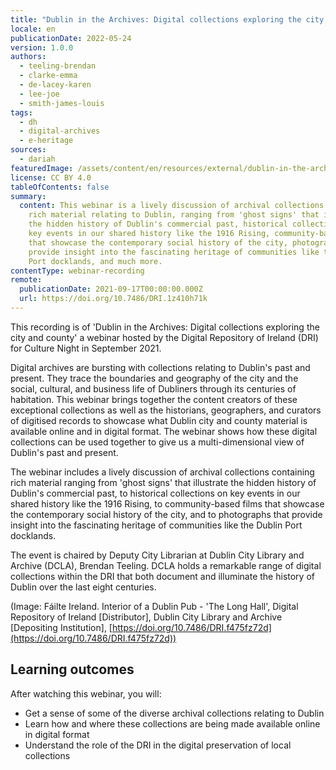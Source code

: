 ```yaml
---
title: "Dublin in the Archives: Digital collections exploring the city and county"
locale: en
publicationDate: 2022-05-24
version: 1.0.0
authors:
  - teeling-brendan
  - clarke-emma
  - de-lacey-karen
  - lee-joe
  - smith-james-louis
tags:
  - dh
  - digital-archives
  - e-heritage
sources:
  - dariah
featuredImage: /assets/content/en/resources/external/dublin-in-the-archives-digital-collections-exploring-the-city-and-county/image.jpg
license: CC BY 4.0
tableOfContents: false
summary:
  content: This webinar is a lively discussion of archival collections containing
    rich material relating to Dublin, ranging from 'ghost signs' that illustrate
    the hidden history of Dublin's commercial past, historical collections on
    key events in our shared history like the 1916 Rising, community-based films
    that showcase the contemporary social history of the city, photographs that
    provide insight into the fascinating heritage of communities like the Dublin
    Port docklands, and much more.
contentType: webinar-recording
remote:
  publicationDate: 2021-09-17T00:00:00.000Z
  url: https://doi.org/10.7486/DRI.1z410h71k
---
```

This recording is of 'Dublin in the Archives: Digital collections exploring the city and county' a webinar hosted by the Digital Repository of Ireland (DRI) for Culture Night in September 2021.

Digital archives are bursting with collections relating to Dublin's past and present. They trace the boundaries and geography of the city and the social, cultural, and business life of Dubliners through its centuries of habitation. This webinar brings together the content creators of these exceptional collections as well as the historians, geographers, and curators of digitised records to showcase what Dublin city and county material is available online and in digital format. The webinar shows how these digital collections can be used together to give us a multi-dimensional view of Dublin's past and present.

The webinar includes a lively discussion of archival collections containing rich material ranging from 'ghost signs' that illustrate the hidden history of Dublin's commercial past, to historical collections on key events in our shared history like the 1916 Rising, to community-based films that showcase the contemporary social history of the city, and to photographs that provide insight into the fascinating heritage of communities like the Dublin Port docklands.

The event is chaired by Deputy City Librarian at Dublin City Library and Archive (DCLA), Brendan Teeling. DCLA holds a remarkable range of digital collections within the DRI that both document and illuminate the history of Dublin over the last eight centuries.

(Image: Fáilte Ireland. Interior of a Dublin Pub - 'The Long Hall', Digital Repository of Ireland \[Distributor], Dublin City Library and Archive \[Depositing Institution], [https://doi.org/10.7486/DRI.f475fz72d](https://doi.org/10.7486/DRI.f475fz72d))

## Learning outcomes

After watching this webinar, you will:

* Get a sense of some of the diverse archival collections relating to Dublin
* Learn how and where these collections are being made available online in digital format
* Understand the role of the DRI in the digital preservation of local collections
